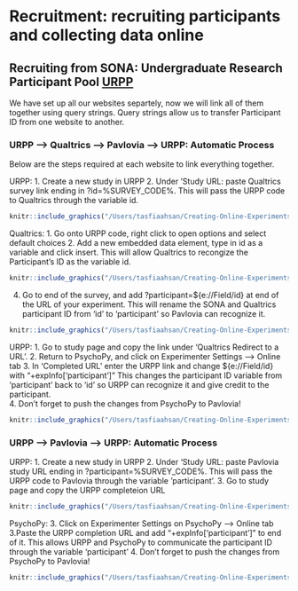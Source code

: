 # **Recruitment:** recruiting participants and collecting data online

## Recruiting from SONA: Undergraduate Research Participant Pool [URPP](https://yorku.sona-systems.com/)

We have set up all our websites separtely, now we will link all of them together using query strings. Query strings allow us to transfer Participant ID from one website to another. 

### URPP --> Qualtrics --> Pavlovia --> URPP: Automatic Process

Below are the steps required at each website to link everything together. 

URPP:
1. Create a new study in URPP
2. Under 'Study URL: paste Qualtrics survey link ending in ?id=%SURVEY_CODE%. This will pass the URPP code to Qualtrics through the variable id. 
```r
knitr::include_graphics("/Users/tasfiaahsan/Creating-Online-Experiments-with-PsychoPy/images/survey_code.png")
```

Qualtrics:
1. Go onto URPP code, right click to open options and select default choices
2. Add a new embedded data element, type in id as a variable and click insert. This will allow Qualtrics to recongize the Participant's ID as the variable id.
```r
knitr::include_graphics("/Users/tasfiaahsan/Creating-Online-Experiments-with-PsychoPy/images/qualtrics_urpp.png")
```
4. Go to end of the survey, and add ?participant=${e://Field/id} at end of the URL of your experiment. This will rename the SONA and Qualtrics participant ID from 'id' to 'participant' so Pavlovia can recognize it. 
```r
knitr::include_graphics("/Users/tasfiaahsan/Creating-Online-Experiments-with-PsychoPy/images/qualtrics_urpp_end.png")
```

URPP:
1. Go to study page and copy the link under 'Qualtrics Redirect to a URL'.
2. Return to PsychoPy, and click on Experimenter Settings --> Online tab
3. In 'Completed URL' enter the URPP link and change ${e://Field/id} with "+expInfo['participant']" This changes the participant ID variable from 'participant' back to 'id' so URPP can recognize it and give credit to the participant.  
4. Don't forget to push the changes from PsychoPy to Pavlovia!

```r
knitr::include_graphics("/Users/tasfiaahsan/Creating-Online-Experiments-with-PsychoPy/images/urpp_psychopy.png")
```


### URPP --> Pavlovia --> URPP: Automatic Process

URPP:
1. Create a new study in URPP
2. Under 'Study URL: paste Pavlovia study URL ending in ?participant=%SURVEY_CODE%. This will pass the URPP code to Pavlovia through the variable 'participant'. 
3. Go to study page and copy the URPP completeion URL

```r
knitr::include_graphics("/Users/tasfiaahsan/Creating-Online-Experiments-with-PsychoPy/images/urpp_pavlovia.png")
```

PsychoPy:
3. Click on Experimenter Settings on PsychoPy --> Online tab
3.Paste the URPP completion URL and add "+expInfo['participant']" to end of it. This allows URPP and PsychoPy to communicate the participant ID through the variable 'participant' 
4. Don't forget to push the changes from PsychoPy to Pavlovia!

```r
knitr::include_graphics("/Users/tasfiaahsan/Creating-Online-Experiments-with-PsychoPy/images/urpp_psychopy.png")
```

